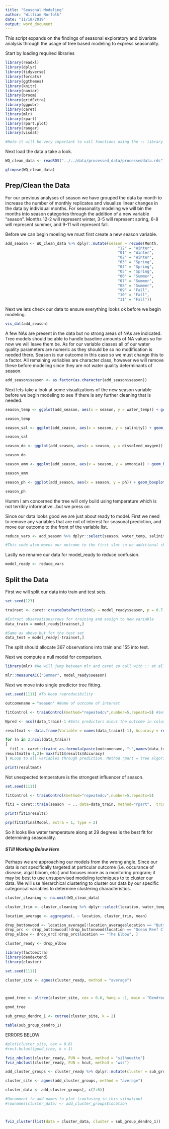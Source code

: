 ```yaml
---
title: "Seasonal Modeling"
author: "William Norfolk"
date: "11/18/2019"
output: word_document
---
```


This script expands on the findings of seasonal exploratory and bivariate analysis through the usage of tree based modeling to express seasonality. 

Start by loading required libraries
```r
library(readxl)
library(dplyr)
library(tidyverse)
library(forcats)
library(ggthemes)
library(knitr)
library(naniar)
library(broom)
library(gridExtra)
library(ggpubr)
library(caret)
library(mlr)
library(rpart)
library(rpart.plot)
library(ranger)
library(visdat)

#Note it will be very important to call functions using the :: library notation due to the frequency of function masking by our libraries. 

```

Next load the data a take a look.

```r

WQ_clean_data <- readRDS("../../data/processed_data/processeddata.rds")

glimpse(WQ_clean_data)
```

## Prep/Clean the Data


For our previous analyses of season we have grouped the data by month to increase the number of monthly replicates and visualize linear changes in the data by individual months. For seasonality modeling we will bin the months into season categories through the addition of a new variable "season". Months 12-2 will represent winter, 3-5 will represent spring, 6-8 will represent summer, and 9-11 will represent fall. 

Before we can begin moeling we must first create a new season variable. 

```r
add_season <- WQ_clean_data %>% dplyr::mutate(season = recode(Month,
                                                  "12" = "Winter",
                                                  "01" = "Winter",
                                                  "02" = "Winter",
                                                  "03" = "Spring",
                                                  "04" = "Spring",
                                                  "05" = "Spring",
                                                  "06" = "Summer",
                                                  "07" = "Summer",
                                                  "08" = "Summer",
                                                  "09" = "Fall",
                                                  "10" = "Fall",
                                                  "11" = "Fall"))
```

Next we lets check our data to ensure everything looks ok before we begin modeling.

```r
vis_dat(add_season)
```

A few NAs are present in the data but no strong areas of NAs are indicated. Tree models should be able to handle baseline amounts of NA values so for now we will leave them be. As for our variable classes all of our water quality parameters are numeric as they should be so no modification is needed there. Season is our outcome in this case so we must change this to a factor. All remaining variables are character class, however we will remove these before modeling since they are not water quality determinants of season. 

```r
add_season$season <- as.factor(as.character(add_season$season))

```

Next lets take a look at some visualizations of the new season variable before we begin modeling to see if there is any further cleaning that is needed.

```r
season_temp <- ggplot(add_season, aes(x = season, y = water_temp)) + geom_boxplot()

season_temp

season_sal <- ggplot(add_season, aes(x = season, y = salinity)) + geom_boxplot()

season_sal

season_do <- ggplot(add_season, aes(x = season, y = dissolved_oxygen)) + geom_boxplot()

season_do

season_amm <- ggplot(add_season, aes(x = season, y = ammonia)) + geom_boxplot()

season_amm

season_ph <- ggplot(add_season, aes(x = season, y = ph)) + geom_boxplot()

season_ph


```

Humm I am concerned the tree will only build using temperature which is not terribly informative...but we press on


Since our data looks good we are just about ready to model. First we need to remove any variables that are not of interest for seasonal prediction, and move our outcome to the front of the variable list.

```r
reduce_vars <- add_season %>% dplyr::select(season, water_temp, salinity, ammonia, dissolved_oxygen, ph)

#This code also moves our outcome to the first slot so no additional shuffling code is needed.

```

Lastly we rename our data for model_ready to reduce confusion.

```r
model_ready <- reduce_vars
```

## Split the Data

First we will split our data into train and test sets.

```r

set.seed(123)

trainset <- caret::createDataPartition(y = model_ready$season, p = 0.7, list = FALSE)

#Extract observations/rows for training and assign to new variable
data_train = model_ready[trainset,] 

#Same as above but for the test set
data_test = model_ready[-trainset,] 
```

The split should allocate 367 observations into train and 155 into test.

Next we compute a null model for comparison.

```r
library(mlr) #We will jump between mlr and caret so call with :: at all times. 

mlr::measureACC("Summer", model_ready$season)
```

Next we move into single predictor tree fitting.

```r

set.seed(1111) #To keep reproducibility

outcomename = "season" #Name of outcome of interest

fitControl <- trainControl(method="repeatedcv",number=5,repeats=5) #Sets K-fold cross-validation.

Npred <- ncol(data_train)-1 #Sets predictors minus the outcome in column 1.

resultmat <- data.frame(Variable = names(data_train)[-1], Accuracy = rep(0,Npred)) #Takes results and moves to dataframe named resultmat, measure set to accuracy.

for (n in 2:ncol(data_train))
{
  fit1 <- caret::train( as.formula(paste(outcomename, "~",names(data_train)[n])) , data = data_train, method = "rpart", trControl = fitControl, na.action = na.pass, tuneLength = 10) 
resultmat[n-1,2]= max(fit1$results$Accuracy)  
} #Loop to all variables through prediction. Method rpart = tree algorithm, and skipping any NA values. 

print(resultmat)

```
Not unexpected temperature is the strongest influencer of season. 


```r
set.seed(1111)

fitControl <- trainControl(method="repeatedcv",number=5,repeats=5) 

fit1 = caret::train(season  ~ ., data=data_train, method="rpart",  trControl = fitControl, na.action = na.pass, tuneLength = 10) 

print(fit1$results)

```

```r
prp(fit1$finalModel, extra = 1, type = 2)
```
So it looks like water temperature along at 29 degrees is the best fit for determining seasonality. 



##### STill Working Below Here



Perhaps we are approaching our models from the wrong angle. Since our data is not specifically targeted at particular outcome (i.e. occurance of disease, algal bloom, etc.) and focuses more as a monitoring program; it may be best to use unsupervised modeling techniques to to cluster our data. We will use hierarchical clustering to cluster our data by our specific categorical variables to determine clustering characteristics. 

```r

cluster_cleaning <- na.omit(WQ_clean_data)

cluster_trim <- cluster_cleaning %>% dplyr::select(location, water_temp, salinity, dissolved_oxygen, ammonia, ph)
```

```r
location_average <- aggregate(. ~ location, cluster_trim, mean)

drop_buttonwood <- location_average[!location_average$location == "Buttonwood", ]
drop_orc <- drop_buttonwood[!drop_buttonwood$location == "Ocean Reef Club", ]
drop_elbow <- drop_orc[!drop_orc$location == "The Elbow", ]

cluster_ready <- drop_elbow
```


```r
library(factoextra)
library(dendextend)
library(cluster)

set.seed(1111)

cluster_site <- agnes(cluster_ready, method = "average")



good_tree <- pltree(cluster_site, cex = 0.6, hang = -1, main = "Dendrogram of Sample Locations", labels = cluster_ready$location)

good_tree
```

```r
sub_group_dendro_1 <- cutree(cluster_site, k = 2)

table(sub_group_dendro_1)
```
ERRORS BELOW
```r


#plot(cluster_site, cex = 0.6)
#rect.hclust(good_tree, k = 1)
```


```r
fviz_nbclust(cluster_ready, FUN = hcut, method = "silhouette")
fviz_nbclust(cluster_ready, FUN = hcut, method = "wss")


```


```r
add_cluster_groups <- cluster_ready %>% dplyr::mutate(cluster = sub_group_dendro_1)

cluster_site <- agnes(add_cluster_groups, method = "average")

cluster_data <- add_cluster_groups[, c(2:6)]

#Uncomment to add names to plot (confusing in this situation)
#rownames(cluster_data) <- add_cluster_groups$location



fviz_cluster(list(data = cluster_data, cluster = sub_group_dendro_1))

```





















